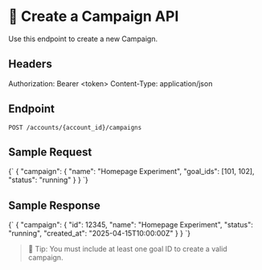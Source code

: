 
# 📘 Create a Campaign API

Use this endpoint to create a new Campaign.

## Headers

Authorization: Bearer &lt;token&gt;
Content-Type: application/json


## Endpoint

`POST /accounts/{account_id}/campaigns`

## Sample Request

<ApiRequest>
{`
{
  "campaign": {
    "name": "Homepage Experiment",
    "goal_ids": [101, 102],
    "status": "running"
  }
}
`}
</ApiRequest>

## Sample Response

<ApiResponse>
{`
{
  "campaign": {
    "id": 12345,
    "name": "Homepage Experiment",
    "status": "running",
    "created_at": "2025-04-15T10:00:00Z"
  }
}
`}
</ApiResponse>


> 🚀 Tip: You must include at least one goal ID to create a valid campaign.
